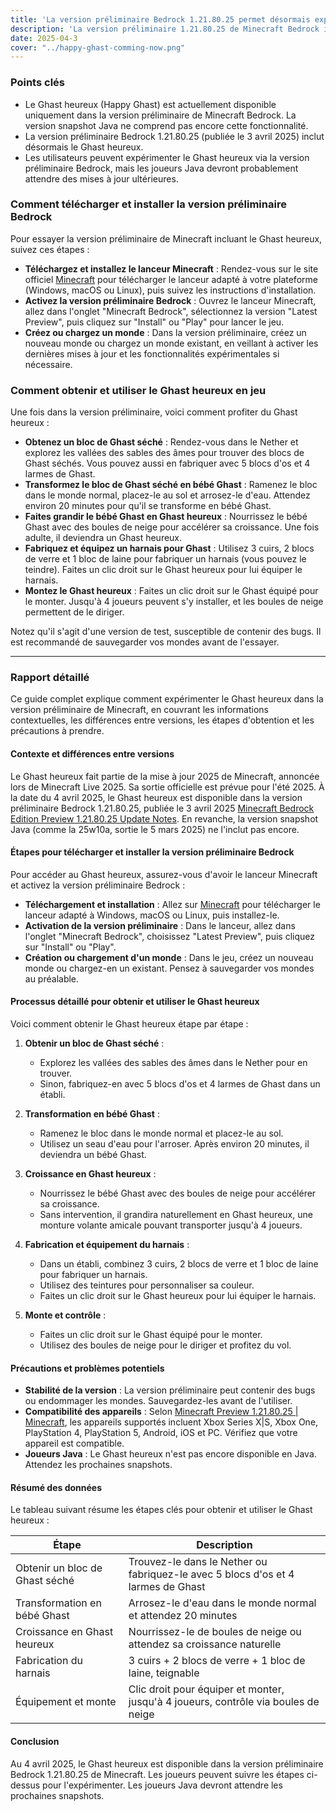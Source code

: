 ```yaml
---
title: 'La version préliminaire Bedrock 1.21.80.25 permet désormais expérimenter le Ghast heureux'
description: 'La version préliminaire 1.21.80.25 de Minecraft Bedrock inclut désormais la fonctionnalité du Ghast heureux. Cet article explique comment télécharger la version préliminaire et profiter de ce nouveau contenu.'
date: 2025-04-3
cover: "../happy-ghast-comming-now.png"
---
```


### Points clés
- Le Ghast heureux (Happy Ghast) est actuellement disponible uniquement dans la version préliminaire de Minecraft Bedrock. La version snapshot Java ne comprend pas encore cette fonctionnalité.
- La version préliminaire Bedrock 1.21.80.25 (publiée le 3 avril 2025) inclut désormais le Ghast heureux.
- Les utilisateurs peuvent expérimenter le Ghast heureux via la version préliminaire Bedrock, mais les joueurs Java devront probablement attendre des mises à jour ultérieures.

### Comment télécharger et installer la version préliminaire Bedrock
Pour essayer la version préliminaire de Minecraft incluant le Ghast heureux, suivez ces étapes :
- **Téléchargez et installez le lanceur Minecraft** : Rendez-vous sur le site officiel [Minecraft](https://www.minecraft.net/en-us/get-minecraft) pour télécharger le lanceur adapté à votre plateforme (Windows, macOS ou Linux), puis suivez les instructions d'installation.
- **Activez la version préliminaire Bedrock** : Ouvrez le lanceur Minecraft, allez dans l'onglet "Minecraft Bedrock", sélectionnez la version "Latest Preview", puis cliquez sur "Install" ou "Play" pour lancer le jeu.
- **Créez ou chargez un monde** : Dans la version préliminaire, créez un nouveau monde ou chargez un monde existant, en veillant à activer les dernières mises à jour et les fonctionnalités expérimentales si nécessaire.

### Comment obtenir et utiliser le Ghast heureux en jeu
Une fois dans la version préliminaire, voici comment profiter du Ghast heureux :
- **Obtenez un bloc de Ghast séché** : Rendez-vous dans le Nether et explorez les vallées des sables des âmes pour trouver des blocs de Ghast séchés. Vous pouvez aussi en fabriquer avec 5 blocs d'os et 4 larmes de Ghast.
- **Transformez le bloc de Ghast séché en bébé Ghast** : Ramenez le bloc dans le monde normal, placez-le au sol et arrosez-le d'eau. Attendez environ 20 minutes pour qu'il se transforme en bébé Ghast.
- **Faites grandir le bébé Ghast en Ghast heureux** : Nourrissez le bébé Ghast avec des boules de neige pour accélérer sa croissance. Une fois adulte, il deviendra un Ghast heureux.
- **Fabriquez et équipez un harnais pour Ghast** : Utilisez 3 cuirs, 2 blocs de verre et 1 bloc de laine pour fabriquer un harnais (vous pouvez le teindre). Faites un clic droit sur le Ghast heureux pour lui équiper le harnais.
- **Montez le Ghast heureux** : Faites un clic droit sur le Ghast équipé pour le monter. Jusqu'à 4 joueurs peuvent s'y installer, et les boules de neige permettent de le diriger.

Notez qu'il s'agit d'une version de test, susceptible de contenir des bugs. Il est recommandé de sauvegarder vos mondes avant de l'essayer.

---

### Rapport détaillé
Ce guide complet explique comment expérimenter le Ghast heureux dans la version préliminaire de Minecraft, en couvrant les informations contextuelles, les différences entre versions, les étapes d'obtention et les précautions à prendre.

#### Contexte et différences entre versions
Le Ghast heureux fait partie de la mise à jour 2025 de Minecraft, annoncée lors de Minecraft Live 2025. Sa sortie officielle est prévue pour l'été 2025. À la date du 4 avril 2025, le Ghast heureux est disponible dans la version préliminaire Bedrock 1.21.80.25, publiée le 3 avril 2025 [Minecraft Bedrock Edition Preview 1.21.80.25 Update Notes](https://www.minecraft.net/en-us/article/minecraft-bedrock-1-21-80-25). En revanche, la version snapshot Java (comme la 25w10a, sortie le 5 mars 2025) ne l'inclut pas encore.

#### Étapes pour télécharger et installer la version préliminaire Bedrock
Pour accéder au Ghast heureux, assurez-vous d'avoir le lanceur Minecraft et activez la version préliminaire Bedrock :
- **Téléchargement et installation** : Allez sur [Minecraft](https://www.minecraft.net/en-us/get-minecraft) pour télécharger le lanceur adapté à Windows, macOS ou Linux, puis installez-le.
- **Activation de la version préliminaire** : Dans le lanceur, allez dans l'onglet "Minecraft Bedrock", choisissez "Latest Preview", puis cliquez sur "Install" ou "Play".
- **Création ou chargement d'un monde** : Dans le jeu, créez un nouveau monde ou chargez-en un existant. Pensez à sauvegarder vos mondes au préalable.

#### Processus détaillé pour obtenir et utiliser le Ghast heureux
Voici comment obtenir le Ghast heureux étape par étape :
1. **Obtenir un bloc de Ghast séché** :
    - Explorez les vallées des sables des âmes dans le Nether pour en trouver.
    - Sinon, fabriquez-en avec 5 blocs d'os et 4 larmes de Ghast dans un établi.

2. **Transformation en bébé Ghast** :
    - Ramenez le bloc dans le monde normal et placez-le au sol.
    - Utilisez un seau d'eau pour l'arroser. Après environ 20 minutes, il deviendra un bébé Ghast.

3. **Croissance en Ghast heureux** :
    - Nourrissez le bébé Ghast avec des boules de neige pour accélérer sa croissance.
    - Sans intervention, il grandira naturellement en Ghast heureux, une monture volante amicale pouvant transporter jusqu'à 4 joueurs.

4. **Fabrication et équipement du harnais** :
    - Dans un établi, combinez 3 cuirs, 2 blocs de verre et 1 bloc de laine pour fabriquer un harnais.
    - Utilisez des teintures pour personnaliser sa couleur.
    - Faites un clic droit sur le Ghast heureux pour lui équiper le harnais.

5. **Monte et contrôle** :
    - Faites un clic droit sur le Ghast équipé pour le monter.
    - Utilisez des boules de neige pour le diriger et profitez du vol.

#### Précautions et problèmes potentiels
- **Stabilité de la version** : La version préliminaire peut contenir des bugs ou endommager les mondes. Sauvegardez-les avant de l'utiliser.
- **Compatibilité des appareils** : Selon [Minecraft Preview 1.21.80.25 | Minecraft](https://www.minecraft.net/en-us/article/minecraft-preview-1-21-80-24), les appareils supportés incluent Xbox Series X|S, Xbox One, PlayStation 4, PlayStation 5, Android, iOS et PC. Vérifiez que votre appareil est compatible.
- **Joueurs Java** : Le Ghast heureux n'est pas encore disponible en Java. Attendez les prochaines snapshots.

#### Résumé des données
Le tableau suivant résume les étapes clés pour obtenir et utiliser le Ghast heureux :

| **Étape**               | **Description**                                                                 |
|-------------------------|---------------------------------------------------------------------------------|
| Obtenir un bloc de Ghast séché | Trouvez-le dans le Nether ou fabriquez-le avec 5 blocs d'os et 4 larmes de Ghast |
| Transformation en bébé Ghast | Arrosez-le d'eau dans le monde normal et attendez 20 minutes                    |
| Croissance en Ghast heureux | Nourrissez-le de boules de neige ou attendez sa croissance naturelle            |
| Fabrication du harnais  | 3 cuirs + 2 blocs de verre + 1 bloc de laine, teignable                         |
| Équipement et monte     | Clic droit pour équiper et monter, jusqu'à 4 joueurs, contrôle via boules de neige |

#### Conclusion
Au 4 avril 2025, le Ghast heureux est disponible dans la version préliminaire Bedrock 1.21.80.25 de Minecraft. Les joueurs peuvent suivre les étapes ci-dessus pour l'expérimenter. Les joueurs Java devront attendre les prochaines snapshots.
